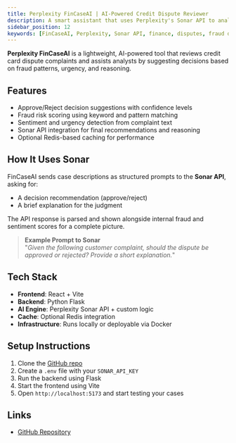 ```yaml
---
title: Perplexity FinCaseAI | AI-Powered Credit Dispute Reviewer
description: A smart assistant that uses Perplexity's Sonar API to analyze financial dispute cases and suggest approve/reject decisions with reasoning.
sidebar_position: 12
keywords: [FinCaseAI, Perplexity, Sonar API, finance, disputes, fraud detection, sentiment analysis, LLM, AI]
---
```


**Perplexity FinCaseAI** is a lightweight, AI-powered tool that reviews credit card dispute complaints and assists analysts by suggesting decisions based on fraud patterns, urgency, and reasoning.

## Features

- Approve/Reject decision suggestions with confidence levels  
- Fraud risk scoring using keyword and pattern matching  
- Sentiment and urgency detection from complaint text  
- Sonar API integration for final recommendations and reasoning  
- Optional Redis-based caching for performance  

## How It Uses Sonar

FinCaseAI sends case descriptions as structured prompts to the **Sonar API**, asking for:

- A decision recommendation (approve/reject)  
- A brief explanation for the judgment  

The API response is parsed and shown alongside internal fraud and sentiment scores for a complete picture.

> **Example Prompt to Sonar**  
> "_Given the following customer complaint, should the dispute be approved or rejected? Provide a short explanation._"

## Tech Stack

- **Frontend**: React + Vite  
- **Backend**: Python Flask  
- **AI Engine**: Perplexity Sonar API + custom logic  
- **Cache**: Optional Redis integration  
- **Infrastructure**: Runs locally or deployable via Docker  

## Setup Instructions

1. Clone the [GitHub repo](https://github.com/PrashansaChaudhary/Perplexity-FinCaseAI)  
2. Create a `.env` file with your `SONAR_API_KEY`  
3. Run the backend using Flask  
4. Start the frontend using Vite  
5. Open `http://localhost:5173` and start testing your cases  

## Links

- [GitHub Repository](https://github.com/PrashansaChaudhary/Perplexity-FinCaseAI)
